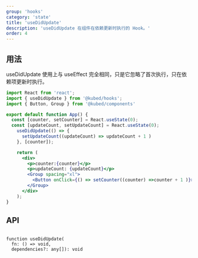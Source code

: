 ```yaml
---
group: 'hooks'
category: 'state'
title: 'useDidUpdate'
description: 'useDidUpdate 在组件在依赖更新时执行的 Hook。'
order: 4
---
```


## 用法

useDidUpdate 使用上与 useEffect 完全相同，只是它忽略了首次执行，只在依赖项更新时执行。

```jsx live=true
import React from 'react';
import { useDidUpdate } from '@kubed/hooks';
import { Button, Group } from '@kubed/components'

export default function App() {
  const [counter, setCounter] = React.useState(0);
  const [updateCount, setUpdateCount] = React.useState(0);
    useDidUpdate(() => {
      setUpdateCount((updateCount) => updateCount + 1 )
    }, [counter]);

    return (
      <div>
        <p>counter:{counter}</p>
        <p>updateCount: {updateCount}</p>
        <Group spacing="xl">
          <Button onClick={() => setCounter((counter) =>counter + 1 )}> counter +1 </Button>
        </Group>
      </div>
    );
}

```

## API

```tsx

function useDidUpdate(
  fn: () => void,
  dependencies?: any[]): void
```
